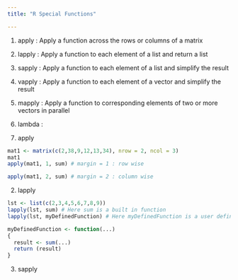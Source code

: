 ```yaml
---
title: "R Special Functions"

---
```

1. apply : Apply a function across the rows or columns of a matrix
2. lapply : Apply a function to each element of a list and return a list
3. sapply : Apply a function to each element of a list and simplify the result
4. vapply : Apply a function to each element of a vector and simplify the result
5. mapply : Apply a function to corresponding elements of two or more vectors in parallel
5. lambda :


1. apply
```r
mat1 <- matrix(c(2,38,9,12,13,34), nrow = 2, ncol = 3)
mat1
apply(mat1, 1, sum) # margin = 1 : row wise

apply(mat1, 2, sum) # margin = 2 : column wise

```
2. lapply
```r
lst <- list(c(2,3,4,5,6,7,8,9))
lapply(lst, sum) # Here sum is a built in function
lapply(lst, myDefinedFunction) # Here myDefinedFunction is a user defined function

myDefinedFunction <- function(...)
{
  result <- sum(...)
  return (result)
}

```

3. sapply
```r

```